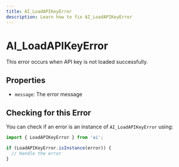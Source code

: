 ```yaml
---
title: AI_LoadAPIKeyError
description: Learn how to fix AI_LoadAPIKeyError
---
```


# AI_LoadAPIKeyError

This error occurs when API key is not loaded successfully.

## Properties

- `message`: The error message

## Checking for this Error

You can check if an error is an instance of `AI_LoadAPIKeyError` using:

```typescript
import { LoadAPIKeyError } from 'ai';

if (LoadAPIKeyError.isInstance(error)) {
  // Handle the error
}
```
